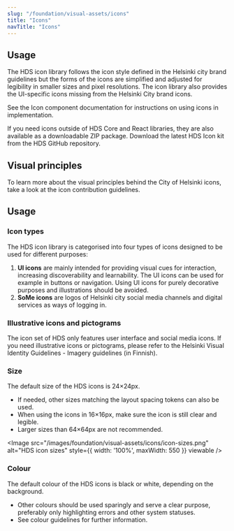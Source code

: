 ```yaml
---
slug: "/foundation/visual-assets/icons"
title: "Icons"
navTitle: "Icons"
---
```





## Usage

The HDS icon library follows the icon style defined in the Helsinki city brand guidelines but the forms of the icons are simplified and adjusted for legibility in smaller sizes and pixel resolutions. The icon library also provides the UI-specific icons missing from the Helsinki City brand icons.

See the <InternalLink href="/components/icon">Icon component documentation</InternalLink> for instructions on using icons in implementation.

If you need icons outside of HDS Core and React libraries, they are also available as a downloadable ZIP package. <ExternalLink href="https://github.com/City-of-Helsinki/helsinki-design-system/releases/latest/download/hds-icon-kit.zip">Download the latest HDS Icon kit from the HDS GitHub repository</ExternalLink>.

## Visual principles
To learn more about the visual principles behind the City of Helsinki icons, take a look at <InternalLink href="/getting-started/contributing/icons">the icon contribution guidelines.</InternalLink>

## Usage
### Icon types
The HDS icon library is categorised into four types of icons designed to be used for different purposes:
1. **UI icons** are mainly intended for providing visual cues for interaction, increasing discoverability and learnability. The UI icons can be used for example in buttons or navigation. Using UI icons for purely decorative purposes and illustrations should be avoided.
2. **SoMe icons** are logos of Helsinki city social media channels and digital services as ways of logging in.

### Illustrative icons and pictograms
The icon set of HDS only features user interface and social media icons. If you need illustrative icons or pictograms, please refer to the <ExternalLink href="https://brand.hel.fi/kuvitusohjeisto/">Helsinki Visual Identity Guidelines - Imagery guidelines (in Finnish)</ExternalLink>.

### Size
The default size of the HDS icons is 24×24px.
- If needed, other sizes matching the <InternalLink href="/foundation/design-tokens/spacing">layout spacing tokens</InternalLink> can also be used.
- When using the icons in 16×16px, make sure the icon is still clear and legible.
- Larger sizes than 64×64px are not recommended.

<Image src="/images/foundation/visual-assets/icons/icon-sizes.png" alt="HDS icon sizes" style={{ width: '100%', maxWidth: 550 }} viewable />

### Colour
The default colour of the HDS icons is black or white, depending on the background.
- Other colours should be used sparingly and serve a clear purpose, preferably only highlighting errors and other system statuses.
- See <InternalLink href="/foundation/design-tokens/colour">colour guidelines</InternalLink> for further information.
